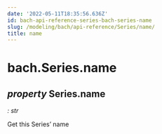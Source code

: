 ```yaml
---
date: '2022-05-11T18:35:56.636Z'
id: bach-api-reference-series-bach-series-name
slug: /modeling/bach/api-reference/Series/name/
title: name
---
```


# bach.Series.name

<div className="property">

## <span className="type-annotation"><em>property </em></span> <span className="additional-name">Series.</span><span className="name">name</span>

<span className="type-annotation"><em>

: str

</em></span> 


<div className="content">

Get this Series’ name


</div>


</div>
